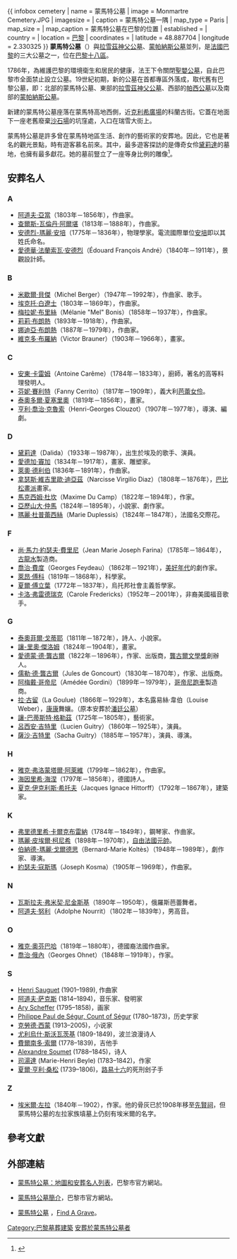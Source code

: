 {{ infobox cemetery
| name        = 蒙馬特公墓
| image       = Monmartre Cemetery.JPG
| imagesize   = 
| caption     = 蒙馬特公墓一隅
| map_type    = Paris
| map_size    = 
| map_caption = 蒙馬特公墓在巴黎的位置
| established = 
| country     = {{FRA}}
| location    = [[巴黎|巴黎]]
| coordinates = 
| latitude    = 48.887704
| longitude   = 2.330325
}}
'''蒙馬特公墓'''（{{lang-fr|Cimetière de Montmartre}}）與[[拉雪茲神父公墓|拉雪茲神父公墓]]、[[蒙帕納斯公墓|蒙帕納斯公墓]]並列，是[[法國|法國]][[巴黎|巴黎]]的三大公墓之一，位在[[巴黎十八區|巴黎十八區]]。

1786年，為維護巴黎的環境衛生和居民的健康，法王下令關閉[[聖嬰公墓|聖嬰公墓]]，自此巴黎市全面禁止設立公墓。19世紀初期，新的公墓在首都專區外落成，取代舊有巴黎公墓，即：北部的蒙馬特公墓、東部的[[拉雪茲神父公墓|拉雪茲神父公墓]]、西部的[[帕西公墓|帕西公墓]]以及南部的[[蒙帕納斯公墓|蒙帕納斯公墓]]。

新建的蒙馬特公墓座落在蒙馬特高地西側，近[[克利希廣場|克利希廣場]]的科蘭古街。它蓋在地面下一座老舊廢棄[[沙石場|沙石場]]的坑窪處，入口在瑞雪大街上。

蒙馬特公墓是許多曾在蒙馬特地區生活、創作的藝術家的安葬地。因此，它也是著名的觀光景點，時有遊客慕名前來。其中，最多遊客探訪的是傳奇女伶[[黛莉達|黛莉達]]的墓地，也擁有最多獻花。她的墓前豎立了一座等身比例的雕像<ref>{{cite web |url=http://www.montmartre-guide.com/hi/history-and-famous-places-in-montmartre/langue/en/page1/i9/in-the-footsteps-of-dalida-in-montmartre.html |title=In the footsteps of Dalida in Montmartre |work=Montmartre-guide.com |accessdate=2011-07-29 |language=en }}{{dead link|date=2018年1月 |bot=InternetArchiveBot |fix-attempted=yes }}</ref>。

== 安葬名人 ==
{{compactTOC8|e=E|q=Q|u=U|x=X|y=Y}}

=== A ===
* [[阿道夫·亞當|阿道夫·亞當]]（1803年－1856年），作曲家。
* [[查爾斯-瓦倫丹·阿爾堪|查爾斯-瓦倫丹·阿爾堪]]（1813年－1888年），作曲家。
* [[安德烈-瑪麗·安培|安德烈-瑪麗·安培]]（1775年－1836年），物理學家。電流國際單位[[安培|安培]]即以其姓氏命名。
* [[愛德華·法蘭索瓦·安德烈|愛德華·法蘭索瓦·安德烈]]（Édouard François André）（1840年－1911年），景觀設計師。

=== B ===
* [[米歇爾·貝傑|米歇爾·貝傑]]（Michel Berger）（1947年－1992年），作曲家、歌手。
* [[埃克托·白遼士|埃克托·白遼士]]（1803年－1869年），作曲家。
* [[梅拉妮·布里絲|梅拉妮·布里絲]]（Mélanie "Mel" Bonis）（1858年－1937年），作曲家。
* [[莉莉·布朗熱|莉莉·布朗熱]]（1893年－1918年），作曲家。
* [[娜迪亞·布朗熱|娜迪亞·布朗熱]]（1887年－1979年），作曲家。
* [[維克多·布羅納|維克多·布羅納]]（Victor Brauner）（1903年－1966年），畫家。

=== C ===
* [[安東·卡雷姆|安東·卡雷姆]]（Antoine Carême）（1784年－1833年），廚師，著名的高等料理發明人。
* [[芬妮·賽利特|芬妮·賽利特]]（Fanny Cerrito）（1817年－1909年），義大利[[芭蕾女伶|芭蕾女伶]]。
* [[泰奧多爾·夏塞里奧|泰奧多爾·夏塞里奧]]（1819年－1856年），畫家。
* [[亨利·喬治·克魯索|亨利·喬治·克魯索]]（Henri-Georges Clouzot）（1907年－1977年），導演、編劇。

=== D ===

* [[黛莉達|黛莉達]]（Dalida）（1933年－1987年），出生於埃及的歌手、演員。
* [[愛德加·竇加|愛德加·竇加]]（1834年－1917年），畫家、雕塑家。
* [[萊奧·德利伯|萊奧·德利伯]] (1836年－1891年），作曲家。
* [[拿瑟斯·維吉里歐·迪亞茲|拿瑟斯·維吉里歐·迪亞茲]]（Narcisse Virgilio Diaz）（1808年－1876年），[[巴比松畫派|巴比松畫派]]畫家。
* [[馬克西姆·杜坎|馬克西姆·杜坎]]（Maxime Du Camp）（1822年－1894年），作家。
* [[小仲馬|亞歷山大·仲馬]]（1824年－1895年），小說家、劇作家。
* [[瑪麗·杜普蕾西絲|瑪麗·杜普蕾西絲]]（Marie Duplessis）（1824年－1847年），法國名交際花。

<span id="E"></span>

=== F ===
* [[尚·馬力·約瑟夫·費里尼|尚·馬力·約瑟夫·費里尼]]（Jean Marie Joseph Farina）（1785年－1864年），[[古龍水|古龍水]]製造商。
* [[喬治·費度|喬治·費度]]（Georges Feydeau）（1862年－1921年），[[美好年代|美好年代]]的劇作家。
* [[萊昂·傅科|萊昂·傅科]]（1819年－1868年），科學家。
* [[夏爾·傅立葉|夏爾·傅立葉]]（1772年－1837年），烏托邦社會主義哲學家。
* [[卡洛·弗雷德瑞克|卡洛·弗雷德瑞克]]（Carole Fredericks）（1952年－2001年），非裔美國福音歌手。

=== G ===
* [[泰奧菲爾·戈蒂耶|泰奧菲爾·戈蒂耶]]（1811年－1872年），詩人、小說家。
* [[讓-里奧·傑洛姆|讓-里奧·傑洛姆]]（1824年－1904年），畫家。
* [[愛德蒙·德·龔古爾|愛德蒙·德·龔古爾]]（1822年－1896年），作家、出版商，[[龔古爾文學獎|龔古爾文學獎]]創辦人。
* [[儒勒·德·龔古爾|儒勒·德·龔古爾]]（Jules de Goncourt）（1830年－1870年），作家、出版商。
* [[阿梅戴·哥帝尼|阿梅戴·哥帝尼]]（Amédée Gordini）（1899年－1979年），[[哥帝尼|哥帝尼跑車]]製造商。
* [[拉·古留|拉·古留]]（La Goulue)（1866年－1929年），本名露易絲·韋伯（Louise Weber），[[康康舞|康康]]舞孃。（原本安葬於[[潘廷公墓|潘廷公墓]]）
* [[讓-巴蒂斯特·格勒茲|讓-巴蒂斯特·格勒茲]]（1725年－1805年），藝術家。
* [[呂西安·吉特里|呂西安·吉特里]]（Lucien Guitry）（1860年－1925年），演員。
* [[薩沙·吉特里|薩沙·吉特里]]（Sacha Guitry）（1885年－1957年），演員、導演。

=== H ===
* [[雅克·弗洛蒙塔爾·阿萊維|雅克·弗洛蒙塔爾·阿萊維]]（1799年－1862年），作曲家。
* [[海因里希·海涅|海因里希·海涅]]（1797年－1856年），德國詩人。
* [[夏克·伊克利斯·希托夫|夏克·伊克利斯·希托夫]]（Jacques Ignace Hittorff）（1792年－1867年），建築家。

=== K ===
* [[弗里德里希·卡爾克布雷納|弗里德里希·卡爾克布雷納]]（1784年－1849年），鋼琴家、作曲家。
* [[瑪麗·皮埃爾·柯尼希|瑪麗·皮埃爾·柯尼希]]（1898年－1970年），[[自由法國|自由法國]][[法國元帥|元帥]]。
* [[伯納德-瑪麗·戈爾德思|伯納德-瑪麗·戈爾德思]]（Bernard-Marie Koltès）（1948年－1989年），劇作家、導演。
* [[約瑟夫·寇斯瑪|約瑟夫·寇斯瑪]]（Joseph Kosma）（1905年－1969年），作曲家。

=== N ===
* [[瓦斯拉夫·弗米契·尼金斯基|瓦斯拉夫·弗米契·尼金斯基]]（1890年－1950年），俄羅斯芭蕾舞者。
* [[阿道夫·努利|阿道夫·努利]]（Adolphe Nourrit）（1802年－1839年），男高音。

=== O ===
* [[雅克·奧芬巴哈|雅克·奧芬巴哈]]（1819年－1880年），德國裔法國作曲家。
* [[喬治·俄內|喬治·俄內]]（Georges Ohnet）（1848年－1919年），作家。

=== S ===
* [[Henri_Sauguet|Henri Sauguet]] (1901–1989), 作曲家
* [[阿道夫·萨克斯|阿道夫·萨克斯]] (1814–1894)，音乐家、發明家
* [[Ary_Scheffer|Ary Scheffer]] (1795–1858)，画家
* [[Philippe_Paul_de_Ségur,_Count_of_Ségur|Philippe Paul de Ségur, Count of Ségur]] (1780–1873)，历史学家
* [[克勞德·西蒙|克勞德·西蒙]] (1913–2005)，小说家
* [[尤利烏什·斯沃瓦茨基|尤利烏什·斯沃瓦茨基]] (1809-1849)，波兰浪漫诗人
* [[費爾南多·索爾|費爾南多·索爾]] (1778–1839)，吉他手
* [[Alexandre_Soumet|Alexandre Soumet]] (1788–1845)，诗人
* [[司湯達|司湯達]] (Marie-Henri Beyle) (1783–1842)，作家
* [[夏爾·亨利·桑松|夏爾·亨利·桑松]] (1739–1806)，[[路易十六|路易十六]]的死刑刽子手

=== Z ===
* [[埃米爾·左拉|埃米爾·左拉]]（1840年－1902），作家。他的骨灰已於1908年移至[[先賢祠|先賢祠]]，但蒙馬特公墓的左拉家族墳墓上仍刻有埃米爾的名字。

== 參考文獻 ==
{{reflist}}

== 外部連結 ==
{{commons category|Cimetière de Montmartre}}
* {{fr icon}}[https://web.archive.org/web/20110608185213/http://www.paris.fr/viewmultimediadocument?multimediadocument-id=30539 蒙馬特公墓：地圖和安葬名人列表]，巴黎市官方網站。
* {{fr icon}}[https://web.archive.org/web/20111204233754/http://equipement.paris.fr/Cimeti%C3%A8re_de_Montmartre 蒙馬特公墓簡介]，巴黎市官方網站。
* {{en icon}}[http://www.findagrave.com/php/famous.php?page=cem&FScemeteryid=639013 蒙馬特公墓] {{Wayback|url=http://www.findagrave.com/php/famous.php?page=cem&FScemeteryid=639013 |date=20161212062736 }}，[[Find_A_Grave|Find A Grave]]。

{{coord|48|53|16|N|2|19|49|E|region:FR_type:landmark|display=title}}

[[Category:巴黎墓葬建築|Category:巴黎墓葬建築]]
[[Category:安葬於蒙馬特公墓者|]]